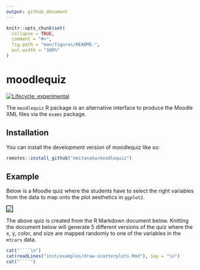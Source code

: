 ```yaml
---
output: github_document
---
```


<!-- README.md is generated from README.Rmd. Please edit that file -->


```r
knitr::opts_chunk$set(
  collapse = TRUE,
  comment = "#>",
  fig.path = "man/figures/README-",
  out.width = "100%"
)
```

# moodlequiz

<!-- badges: start -->
[![Lifecycle: experimental](https://img.shields.io/badge/lifecycle-experimental-orange.svg)](https://lifecycle.r-lib.org/articles/stages.html#experimental)
<!-- badges: end -->

The `moodlequiz` R package is an alternative interface to produce the Moodle XML files via the `exams` package. 

## Installation

You can install the development version of moodlequiz like so:

``` r
remotes::install_github("emitanaka/moodlequiz")
```

## Example

Below is a Moodle quiz where the students have to select the right variables from the data to map onto the plot aesthetics in `ggplot2`. 

![](man/quiz-screenshot.png){style="border:1px solid black;"}

The above quiz is created from the R Markdown document below. Knitting the document below will generate 5 different versions of the quiz where the x, y, color, and size are mapped randomly to one of the variables in the `mtcars` data. 

```r
cat("````\n")
cat(readLines("inst/examples/draw-scatterplots.Rmd"), sep = "\n")
cat("````")
```

